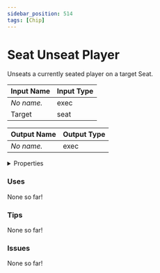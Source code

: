 ```yaml
---
sidebar_position: 514
tags: [Chip]
---
```


# Seat Unseat Player

Unseats a currently seated player on a target Seat.



| Input Name | Input Type |
|-----------|-----------|
| *No name.* | exec |
| Target | seat |

| Output Name | Output Type |
|-----------|-----------|
| *No name.* | exec |


<details>
  <summary>Properties</summary>
  <div>
    <div>
    <table>
      <thead>
        <tr>
          <th>Is beta required?</th>
          <th>❌</th>
        </tr>
        <tr>
          <th>Is this chip a trolling risk?</th>
          <th>❌</th>
        </tr>
        <tr>
          <th>Chip UUPD</th>
          <th>70b682f5-5744-4a6a-beaa-a9dcd40066b6</th>
        </tr>
      </thead>
    </table>
    </div>
  </div>
</details>

### Uses

None so far!

### Tips

None so far!

### Issues

None so far!